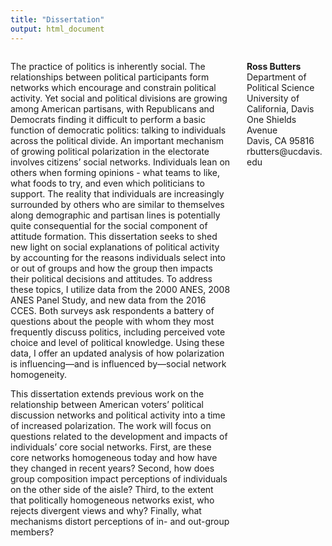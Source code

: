 ```yaml
---
title: "Dissertation"
output: html_document
---
```



<style>
  .column-left{
    float: left;
    width: 70%;
    text-align: left;
  }
  
  .column-right{
    float: right;
    width: 25%;
    text-align: left;
  }
</style>


<div class="column-left">

The practice of politics is  inherently social. The relationships between political participants form networks which encourage and constrain political activity. Yet social and political divisions are growing among American partisans, with Republicans and Democrats finding it difficult to perform a basic function of democratic politics: talking to individuals across the political divide. An important mechanism of growing political polarization in the electorate involves citizens' social networks. Individuals lean on others when forming opinions - what teams to like, what foods to try, and even which politicians to support. The reality that individuals are increasingly surrounded by others who are similar to themselves along demographic and partisan lines is potentially quite consequential for the social component of attitude formation. This dissertation seeks to shed new light on social explanations of political activity by accounting for the reasons individuals select into or out of groups and how the group then impacts their political decisions and attitudes. To address these topics, I utilize data from the 2000 ANES, 2008 ANES Panel Study, and new data from the 2016 CCES. Both surveys ask respondents a battery of questions about the people with whom they most frequently discuss politics, including perceived vote choice and level of political knowledge. Using these data, I offer an updated analysis of how polarization is influencing---and is influenced by---social network homogeneity.
	
This dissertation extends previous work on the relationship between American voters' political discussion networks and political activity into a time of increased polarization. The work will focus on questions related to the development and impacts of individuals' core social networks. First, are these core networks homogeneous today and how have they changed in recent years? Second, how does group composition impact perceptions of individuals on the other side of the aisle? Third, to the extent that politically homogeneous networks exist, who rejects divergent views and why? Finally, what mechanisms distort perceptions of in- and out-group members?

<!-- Global site tag (gtag.js) - Google Analytics -->
<script async src="https://www.googletagmanager.com/gtag/js?id=UA-125325302-1"></script>
<script>
  window.dataLayer = window.dataLayer || [];
  function gtag(){dataLayer.push(arguments);}
  gtag('js', new Date());

  gtag('config', 'UA-125325302-1');
</script>

</div>



<div class="column-right">
**Ross Butters** <br />
Department of Political Science <br />
University of California, Davis <br />
One Shields Avenue <br />
Davis, CA 95816 <br />
rbutters@ucdavis.edu 
</div>